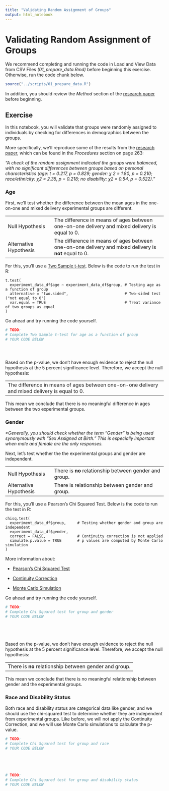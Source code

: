 ```yaml
---
title: "Validating Random Assignment of Groups"
output: html_notebook
---
```


# Validating Random Assignment of Groups

We recommend completing and running the code in Load and View Data from CSV Files *(01_prepare_data.Rmd)* before beginning this exercise. Otherwise, run the code chunk below.

```r
source("../scripts/01_prepare_data.R")
```

In addition, you should review the *Method* section of the [research paper](https://rdcu.be/c3NWc) before beginning.

## Exercise

In this notebook, you will validate that groups were randomly assigned to individuals by checking for differences in demographics between the groups.

More specifically, we'll reproduce some of the results from the [research paper](https://rdcu.be/c3NWc), which can be found in the *Procedures* section on page 263:

*"A check of the random assignment indicated the groups were balanced, with no significant differences between groups based on personal characteristics (age: t = 0.217, p = 0.829; gender: χ 2 = 1.80, p = 0.210; race/ethnicity: χ2 = 2.35, p = 0.218; no disability: χ2 = 0.54, p = 0.522)."*

### Age

First, we'll test whether the difference between the mean ages in the one-on-one and mixed delivery experimental groups are different.

|                        |                                                                                                       |
|---------------------|---------------------------------------------------|
| Null Hypothesis        | The difference in means of ages between one-on-one delivery and mixed delivery is equal to 0.         |
| Alternative Hypothesis | The difference in means of ages between one-on-one delivery and mixed delivery is **not** equal to 0. |

For this, you'll use a [Two Sample t-test](https://www.statology.org/two-sample-t-test/). Below is the code to run the test in R:

    t.test(
      experiment_data_df$age ~ experiment_data_df$group, # Testing age as a function of group
      alternative = "two.sided",                         # Two-sided test ("not equal to 0")
      var.equal = TRUE                                   # Treat variance of two groups as equal
    )

Go ahead and try running the code yourself.

```r
# TODO: 
# Complete Two Sample t-test for age as a function of group
# YOUR CODE BELOW





```

Based on the p-value, we don't have enough evidence to reject the null hypothesis at the 5 percent significance level. Therefore, we accept the null hypothesis:

|                                                                                               |
|------------------------------------------------------------------------|
| The difference in means of ages between one-on-one delivery and mixed delivery is equal to 0. |

This mean we conclude that there is no meaningful difference in ages between the two experimental groups.

### Gender

*\*Generally, you should check whether the term "Gender" is being used synonymously with "Sex Assigned at Birth." This is especially important when male and female are the only responses.*

Next, let's test whether the the experimental groups and gender are independent.

|                        |                                                        |
|---------------------|---------------------------------------------------|
| Null Hypothesis        | There is **no** relationship between gender and group. |
| Alternative Hypothesis | There is relationship between gender and group.        |

For this, you'll use a Pearson's Chi Squared Test. Below is the code to run the test in R:

    chisq.test(
      experiment_data_df$group,     # Testing whether gender and group are independent
      experiment_data_df$gender,
      correct = FALSE,              # Continuity correction is not applied
      simulate.p.value = TRUE       # p values are computed by Monte Carlo simulation
    )

More information about:

-   [Pearson's Chi Squared Test](https://en.wikipedia.org/wiki/Pearson%27s_chi-squared_test)

-   [Continuity Correction](https://en.wikipedia.org/wiki/Yates%27s_correction_for_continuity)

-   [Monte Carlo Simulation](https://stats.stackexchange.com/questions/62445/rules-to-apply-monte-carlo-simulation-of-p-values-for-chi-squared-test)

Go ahead and try running the code yourself.

```r
# TODO: 
# Complete Chi Squared test for group and gender
# YOUR CODE BELOW






```

Based on the p-value, we don't have enough evidence to reject the null hypothesis at the 5 percent significance level. Therefore, we accept the null hypothesis:

|                                                        |
|--------------------------------------------------------|
| There is **no** relationship between gender and group. |

This mean we conclude that there is no meaningful relationship between gender and the experimental groups.

### Race and Disability Status

Both race and disability status are categorical data like gender, and we should use the chi-squared test to determine whether they are independent from experimental groups. Like before, we will not apply the Continuity Correction, and we will use Monte Carlo simulations to calculate the p-value.

```r
# TODO: 
# Complete Chi Squared test for group and race
# YOUR CODE BELOW






```

```r
# TODO: 
# Complete Chi Squared test for group and disability status
# YOUR CODE BELOW






```

